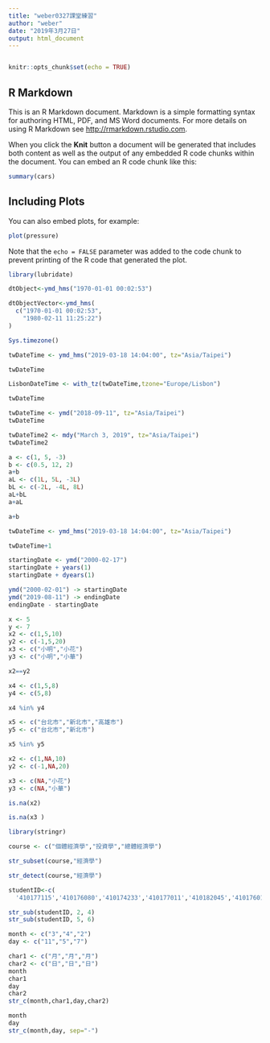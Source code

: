 ```yaml
---
title: "weber0327課堂練習"
author: "weber"
date: "2019年3月27日"
output: html_document
---
```

```r

```

```r
knitr::opts_chunk$set(echo = TRUE)
```

## R Markdown

This is an R Markdown document. Markdown is a simple formatting syntax for authoring HTML, PDF, and MS Word documents. For more details on using R Markdown see <http://rmarkdown.rstudio.com>.

When you click the **Knit** button a document will be generated that includes both content as well as the output of any embedded R code chunks within the document. You can embed an R code chunk like this:

```r
summary(cars)
```

## Including Plots

You can also embed plots, for example:

```r
plot(pressure)
```

Note that the `echo = FALSE` parameter was added to the code chunk to prevent printing of the R code that generated the plot.

```r
library(lubridate)
```

```r
dtObject<-ymd_hms("1970-01-01 00:02:53") 
```

```r
dtObjectVector<-ymd_hms(
  c("1970-01-01 00:02:53",
    "1980-02-11 11:25:22")
)
```

```r
Sys.timezone()
```

```r
twDateTime <- ymd_hms("2019-03-18 14:04:00", tz="Asia/Taipei")

twDateTime
```

```r
LisbonDateTime <- with_tz(twDateTime,tzone="Europe/Lisbon")

twDateTime
```

```r
twDateTime <- ymd("2018-09-11", tz="Asia/Taipei")
twDateTime
```

```r
twDateTime2 <- mdy("March 3, 2019", tz="Asia/Taipei")
twDateTime2
```

```r
a <- c(1, 5, -3)
b <- c(0.5, 12, 2)
a+b
aL <- c(1L, 5L, -3L)
bL <- c(-2L, -4L, 8L)
aL+bL
a+aL
```

```r
a+b
```

```r
twDateTime <- ymd_hms("2019-03-18 14:04:00", tz="Asia/Taipei")

twDateTime+1
```

```r
startingDate <- ymd("2000-02-17")
startingDate + years(1)
startingDate + dyears(1)
```

```r
ymd("2000-02-01") -> startingDate
ymd("2019-08-11") -> endingDate
endingDate - startingDate
```

```r
x <- 5
y <- 7
x2 <- c(1,5,10)
y2 <- c(-1,5,20)
x3 <- c("小明","小花")
y3 <- c("小明","小華")

x2==y2
```

```r
x4 <- c(1,5,8)
y4 <- c(5,8)

x4 %in% y4
```

```r
x5 <- c("台北市","新北市","高雄市")
y5 <- c("台北市","新北市")

x5 %in% y5
```

```r
x2 <- c(1,NA,10)
y2 <- c(-1,NA,20)

x3 <- c(NA,"小花")
y3 <- c(NA,"小華")
```

```r
is.na(x2)
```

```r
is.na(x3 )
```

```r
library(stringr)
```

```r
course <- c("個體經濟學","投資學","總體經濟學")

```

```r
str_subset(course,"經濟學")
```


```r
str_detect(course,"經濟學")
```


```r
studentID<-c(
  '410177115','410176080','410174233','410177011','410182045','410176014')

str_sub(studentID, 2, 4)
str_sub(studentID, 5, 6)
```
```r
month <- c("3","4","2")
day <- c("11","5","7")
```

```r
char1 <- c("月","月","月")
char2 <- c("日","日","日")
month
char1
day 
char2
str_c(month,char1,day,char2)
```

```r
month
day
str_c(month,day, sep="-")
```


